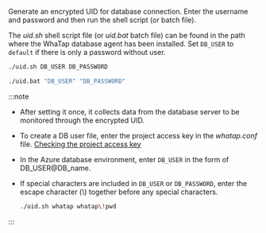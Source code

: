 Generate an encrypted UID for database connection. Enter the username and password and then run the shell script (or batch file). 

The _uid.sh_ shell script file (or _uid.bat_ batch file) can be found in the path where the WhaTap database agent has been installed. Set `DB_USER` to `default` if there is only a password without user. 

<Tabs groupId='os'>

<TabItem value="linux" label="Linux" default>

```bash
./uid.sh DB_USER DB_PASSWORD
```

</TabItem>
<TabItem value="windows" label="Windows">

```bash
./uid.bat "DB_USER" "DB_PASSWORD"
```

</TabItem>
</Tabs>

:::note

-   After setting it once, it collects data from the database server to be monitored through the encrypted UID.
-   To create a DB user file, enter the project access key in the _whatap.conf_ file. [Checking the project access key](#check-accesskey)
-   In the Azure database environment, enter `DB_USER` in the form of DB_USER@DB_name.
-   If special characters are included in `DB_USER` or `DB_PASSWORD`, enter the escape character (\\) together before any special characters.

    ```bash title='예시'
    ./uid.sh whatap whatap\!pwd
    ```

:::
